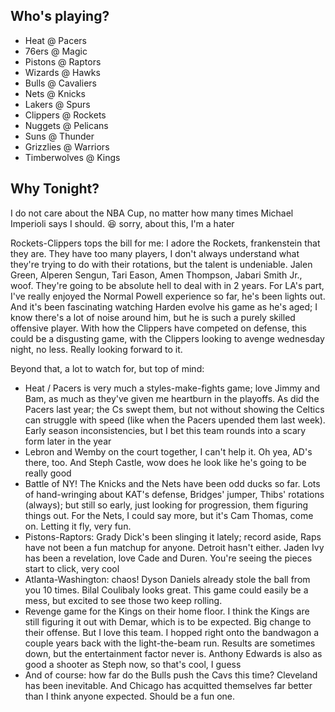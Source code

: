 ## Who's playing?

- Heat @ Pacers
- 76ers @ Magic
- Pistons @ Raptors
- Wizards @ Hawks
- Bulls @ Cavaliers
- Nets @ Knicks
- Lakers @ Spurs
- Clippers @ Rockets
- Nuggets @ Pelicans
- Suns @ Thunder
- Grizzlies @ Warriors
- Timberwolves @ Kings

## Why Tonight?

I do not care about the NBA Cup, no matter how many times Michael Imperioli says
I should. <span class="font-emoji">😆</span> sorry, about this, I'm a hater

Rockets-Clippers tops the bill for me: I adore the Rockets, frankenstein that
they are. They have too many players, I don't always understand what they're
trying to do with their rotations, but the talent is undeniable. Jalen Green,
Alperen Sengun, Tari Eason, Amen Thompson, Jabari Smith Jr., woof. They're going
to be absolute hell to deal with in 2 years. For LA's part, I've really enjoyed
the Normal Powell experience so far, he's been lights out. And it's been
fascinating watching Harden evolve his game as he's aged; I know there's a lot
of noise around him, but he is such a purely skilled offensive player. With how
the Clippers have competed on defense, this could be a disgusting game, with the
Clippers looking to avenge wednesday night, no less. Really looking forward to
it.

Beyond that, a lot to watch for, but top of mind:

- Heat / Pacers is very much a styles-make-fights game; love Jimmy and Bam, as
  much as they've given me heartburn in the playoffs. As did the Pacers last
  year; the Cs swept them, but not without showing the Celtics can struggle with
  speed (like when the Pacers upended them last week). Early season
  inconsistencies, but I bet this team rounds into a scary form later in the
  year
- Lebron and Wemby on the court together, I can't help it. Oh yea, AD's there,
  too. And Steph Castle, wow does he look like he's going to be really good
- Battle of NY! The Knicks and the Nets have been odd ducks so far. Lots of
  hand-wringing about KAT's defense, Bridges' jumper, Thibs' rotations (always);
  but still so early, just looking for progression, them figuring things out.
  For the Nets, I could say more, but it's Cam Thomas, come on. Letting it fly,
  very fun.
- Pistons-Raptors: Grady Dick's been slinging it lately; record aside, Raps have
  not been a fun matchup for anyone. Detroit hasn't either. Jaden Ivy has been a
  revelation, love Cade and Duren. You're seeing the pieces start to click, very
  cool
- Atlanta-Washington: chaos! Dyson Daniels already stole the ball from you 10
  times. Bilal Coulibaly looks great. This game could easily be a mess, but
  excited to see those two keep rolling.
- Revenge game for the Kings on their home floor. I think the Kings are still
  figuring it out with Demar, which is to be expected. Big change to their
  offense. But I love this team. I hopped right onto the bandwagon a couple
  years back with the light-the-beam run. Results are sometimes down, but the
  entertainment factor never is. Anthony Edwards is also as good a shooter as
  Steph now, so that's cool, I guess
- And of course: how far do the Bulls push the Cavs this time? Cleveland has
  been inevitable. And Chicago has acquitted themselves far better than I think
  anyone expected. Should be a fun one.

